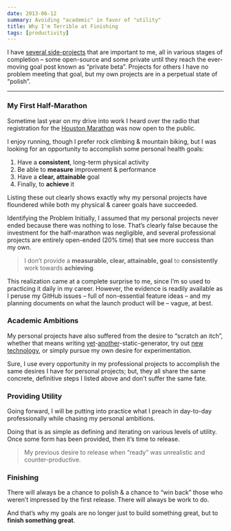 ```yaml
---
date: 2013-06-12
summary: Avoiding "academic" in favor of "utility"
title: Why I'm Terrible at Finishing
tags: [productivity]
---
```


I have [several side-projects][1] that are important to me, all in various stages of completion – some open-source and some private until they reach the ever-moving goal post known as “private beta”. Projects for others I have no problem meeting that goal, but my own projects are in a perpetual state of “polish”.

---

### My First Half-Marathon

Sometime last year on my drive into work I heard over the radio that registration for the [Houston Marathon][2] was now open to the public.

I enjoy running, though I prefer rock climbing & mountain biking, but I was looking for an opportunity to accomplish some personal health goals:

1. Have a **consistent**, long-term physical activity
2. Be able to **measure** improvement & performance
3. Have a **clear, attainable** goal
4. Finally, to **achieve** it

Listing these out clearly shows exactly why my personal projects have floundered while both my physical & career goals have succeeded.

Identifying the Problem
Initially, I assumed that my personal projects never ended because there was nothing to lose. That’s clearly false because the investment for the half-marathon was negligible, and several professional projects are entirely open-ended (20% time) that see more success than my own.

> I don’t provide a **measurable, clear, attainable, goal** to **consistently** work towards **achieving**.

This realization came at a complete surprise to me, since I’m so used to practicing it daily in my career. However, the evidence is readily available as I peruse my GitHub issues – full of non-essential feature ideas – and my planning documents on what the launch product will be – vague, at best.

### Academic Ambitions

My personal projects have also suffered from the desire to “scratch an itch”, whether that means writing [yet][3]-[another][4]-static-generator, try out [new][5] [technology][6], or simply pursue my own desire for experimentation.

Sure, I use every opportunity in my professional projects to accomplish the same desires I have for personal projects; but, they all share the same concrete, definitive steps I listed above and don’t suffer the same fate.

### Providing Utility

Going forward, I will be putting into practice what I preach in day-to-day professionally while chasing my personal ambitions.

Doing that is as simple as defining and iterating on various levels of utility. Once some form has been provided, then it’s time to release.

> My previous desire to release when “ready” was unrealistic and counter-productive.

### Finishing

There will always be a chance to polish & a chance to “win back” those who weren’t impressed by the first release. There will always be work to do.

And that’s why my goals are no longer just to build something great, but to **finish something great**.

[1]: https://github.com/ericclemmons?tab=repositories
[2]: http://www.chevronhoustonmarathon.com/
[3]: https://github.com/ericclemmons/ericclemmons.github.io/tree/29608775303c1c02ae02d73dfcfc82dc61948af8
[4]: https://github.com/ericclemmons/ericclemmons.github.io
[5]: http://angularjs.org/
[6]: http://laravel.com/
